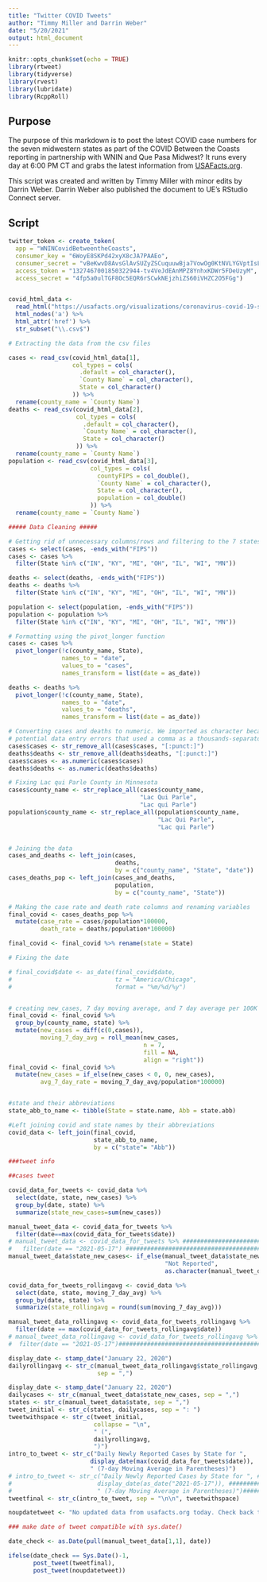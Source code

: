 ```yaml
---
title: "Twitter COVID Tweets"
author: "Timmy Miller and Darrin Weber"
date: "5/20/2021"
output: html_document
---
```


```r
knitr::opts_chunk$set(echo = TRUE)
library(rtweet)
library(tidyverse)
library(rvest)
library(lubridate)
library(RcppRoll)
```


## Purpose

The purpose of this markdown is to post the latest COVID case numbers for the seven midwestern states as part of the COVID Between the Coasts reporting in partnership with WNIN and Que Pasa Midwest? It runs every day at 6:00 PM CT and grabs the latest information from [USAFacts.org](https://usafacts.org/visualizations/coronavirus-covid-19-spread-map). 

This script was created and written by Timmy Miller with minor edits by Darrin Weber. Darrin Weber also published the document to UE's RStudio Connect server. 

## Script

```r
twitter_token <- create_token(
  app = "WNINCovidBetweentheCoasts",
  consumer_key = "6WoyE8SKPd42xyX8cJA7PAAEo",
  consumer_secret = "vBeKwvD8AvsGlAvSUZyZSCuquuwBja7VowOg0KtNVLYGVptIsL",
  access_token = "1327467001850322944-tv4VeJdEAnMPZ8YnhxKDWr5FDeUzyM",
  access_secret = "4fp5a0ulTGF8Oc5EQR6rSCwkNEjzhiZS60iVHZC2O5FGg")


covid_html_data <- 
  read_html("https://usafacts.org/visualizations/coronavirus-covid-19-spread-map") %>% 
  html_nodes('a') %>%
  html_attr('href') %>% 
  str_subset("\\.csv$")

# Extracting the data from the csv files 

cases <- read_csv(covid_html_data[1],
                  col_types = cols(
                    .default = col_character(),
                    `County Name` = col_character(),
                    State = col_character()
                  )) %>% 
  rename(county_name = `County Name`)
deaths <- read_csv(covid_html_data[2],
                   col_types = cols(
                     .default = col_character(),
                     `County Name` = col_character(),
                     State = col_character()
                   )) %>% 
  rename(county_name = `County Name`)
population <- read_csv(covid_html_data[3],
                       col_types = cols(
                         countyFIPS = col_double(),
                         `County Name` = col_character(),
                         State = col_character(),
                         population = col_double()
                       )) %>% 
  rename(county_name = `County Name`)

##### Data Cleaning #####

# Getting rid of unnecessary columns/rows and filtering to the 7 states we wants
cases <- select(cases, -ends_with("FIPS"))
cases <- cases %>% 
  filter(State %in% c("IN", "KY", "MI", "OH", "IL", "WI", "MN"))

deaths <- select(deaths, -ends_with("FIPS"))
deaths <- deaths %>% 
  filter(State %in% c("IN", "KY", "MI", "OH", "IL", "WI", "MN"))

population <- select(population, -ends_with("FIPS"))
population <- population %>% 
  filter(State %in% c("IN", "KY", "MI", "OH", "IL", "WI", "MN"))

# Formatting using the pivot_longer function
cases <- cases %>% 
  pivot_longer(!c(county_name, State), 
               names_to = "date", 
               values_to = "cases", 
               names_transform = list(date = as_date))

deaths <- deaths %>% 
  pivot_longer(!c(county_name, State), 
               names_to = "date", 
               values_to = "deaths", 
               names_transform = list(date = as_date))

# Converting cases and deaths to numeric. We imported as character because of 
# potential data entry errors that used a comma as a thousands-separator.
cases$cases <- str_remove_all(cases$cases, "[:punct:]")
deaths$deaths <- str_remove_all(deaths$deaths, "[:punct:]")
cases$cases <- as.numeric(cases$cases)
deaths$deaths <- as.numeric(deaths$deaths)

# Fixing Lac qui Parle County in Minnesota
cases$county_name <- str_replace_all(cases$county_name, 
                                     "Lac Qui Parle", 
                                     "Lac qui Parle")
population$county_name <- str_replace_all(population$county_name, 
                                          "Lac Qui Parle", 
                                          "Lac qui Parle")


# Joining the data
cases_and_deaths <- left_join(cases, 
                              deaths, 
                              by = c("county_name", "State", "date"))
cases_deaths_pop <- left_join(cases_and_deaths, 
                              population,
                              by = c("county_name", "State"))

# Making the case rate and death rate columns and renaming variables 
final_covid <- cases_deaths_pop %>% 
  mutate(case_rate = cases/population*100000,
         death_rate = deaths/population*100000)

final_covid <- final_covid %>% rename(state = State)

# Fixing the date

# final_covid$date <- as_date(final_covid$date, 
#                             tz = "America/Chicago", 
#                             format = "%m/%d/%y")


# creating new_cases, 7 day moving average, and 7 day average per 100K metric
final_covid <- final_covid %>% 
  group_by(county_name, state) %>% 
  mutate(new_cases = diff(c(0,cases)),
         moving_7_day_avg = roll_mean(new_cases, 
                                      n = 7, 
                                      fill = NA, 
                                      align = "right"))
final_covid <- final_covid %>% 
  mutate(new_cases = if_else(new_cases < 0, 0, new_cases),
         avg_7_day_rate = moving_7_day_avg/population*100000)


#state and their abbreviations
state_abb_to_name <- tibble(State = state.name, Abb = state.abb)

#Left joining covid and state names by their abbreviations
covid_data <- left_join(final_covid, 
                        state_abb_to_name, 
                        by = c("state"= "Abb"))

###tweet info

##cases tweet

covid_data_for_tweets <- covid_data %>% 
  select(date, state, new_cases) %>%
  group_by(date, state) %>% 
  summarize(state_new_cases=sum(new_cases))

manual_tweet_data <- covid_data_for_tweets %>% 
  filter(date==max(covid_data_for_tweets$date))
# manual_tweet_data <- covid_data_for_tweets %>% ########################################################
#   filter(date == "2021-05-17") ########################################################################
manual_tweet_data$state_new_cases<- if_else(manual_tweet_data$state_new_cases==0, 
                                            "Not Reported", 
                                            as.character(manual_tweet_data$state_new_cases))

covid_data_for_tweets_rollingavg <- covid_data %>% 
  select(date, state, moving_7_day_avg) %>%
  group_by(date, state) %>% 
  summarize(state_rollingavg = round(sum(moving_7_day_avg)))

manual_tweet_data_rollingavg <- covid_data_for_tweets_rollingavg %>% 
  filter(date == max(covid_data_for_tweets_rollingavg$date))
# manual_tweet_data_rollingavg <- covid_data_for_tweets_rollingavg %>% ###################################
#  filter(date == "2021-05-17")##########################################################################

display_date <- stamp_date("January 22, 2020")
dailyrollingavg <- str_c(manual_tweet_data_rollingavg$state_rollingavg, 
                         sep = ",")

display_date <- stamp_date("January 22, 2020")
dailycases <- str_c(manual_tweet_data$state_new_cases, sep = ",")
states <- str_c(manual_tweet_data$state, sep = ",")
tweet_initial <- str_c(states, dailycases, sep = ": ")
tweetwithspace <- str_c(tweet_initial, 
                        collapse = "\n", 
                        " (", 
                        dailyrollingavg, 
                        ")")
intro_to_tweet <- str_c("Daily Newly Reported Cases by State for ", 
                       display_date(max(covid_data_for_tweets$date)), 
                       " (7-day Moving Average in Parentheses)")
# intro_to_tweet <- str_c("Daily Newly Reported Cases by State for ", ##################################
#                        display_date(as_date("2021-05-17")), ##########################################
#                        " (7-day Moving Average in Parentheses)")######################################
tweetfinal <- str_c(intro_to_tweet, sep = "\n\n", tweetwithspace)

noupdatetweet <- "No updated data from usafacts.org today. Check back tomorrow."

### make date of tweet compatible with sys.date()

date_check <- as.Date(pull(manual_tweet_data[1,1], date))

ifelse(date_check == Sys.Date()-1, 
       post_tweet(tweetfinal), 
       post_tweet(noupdatetweet))
```

